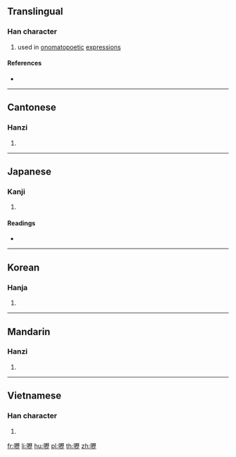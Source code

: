 {{also|呖}}
==Translingual==

===Han character===
{{Han char|rn=30|rad=口|as=16|sn=19|four=61011|canj=RMHM|ids=⿰口歷}}

# used in [[onomatopoetic]] [[expression]]s

====References====
* {{Han ref|kx=0213.190|dkj=04546|dj=0436.010|hdz=10701.190|uh=56A6|ud=22182|bh=F1F2|bd=61938}}

----

==Cantonese==

===Hanzi===
{{yue-hanzi|jyut=|y=lik6|sim=呖}}

# {{defn|lang=yue|sort=口16}}

----

==Japanese==

===Kanji===
{{ja-kanji|grade=|rs=口16}}

# {{defn|lang=ja|sort=口16}}

====Readings====
* {{ja-readings|on=[[れき]] (reki), [[りゃく]] (ryaku)|kun=}}

----

==Korean==

===Hanja===
{{ko-hanja|hangeul=력|rv=ryeok|mr=ryŏk}}

# {{defn|lang=ko|sort=口16}}

----

==Mandarin==

===Hanzi===
{{cmn-hanzi|sim=呖|pin=[[lì]] ([[li4]])|wg=li<sup>4</sup>}}

# {{defn|lang=cmn|sort=口16}}

----

==Vietnamese==

===Han character===
{{vi-hantu|[[rích]]|rs=口16}}

# {{defn|lang=vi|sort=口16}}

[[fr:嚦]]
[[li:嚦]]
[[hu:嚦]]
[[pl:嚦]]
[[th:嚦]]
[[zh:嚦]]